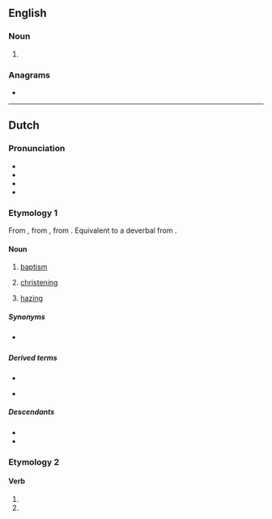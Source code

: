 ==English==

===Noun===
{{en-noun}}

# {{alternative form of|en|dop||cup in which diamond is cut}}

===Anagrams===
* {{anagrams|en|a=doop|podo-|pood}}

----

==Dutch==
{{wikipedia|doop (sacrament)|lang=nl}}
{{wikipedia|studentendoop|lang=nl}}

===Pronunciation===
* {{IPA|nl|/doːp/}}
* {{audio|nl|Nl-doop.ogg|Audio}}
* {{hyphenation|nl|doop}}
* {{rhymes|nl|oːp|s=1}}

===Etymology 1===
{{root|nl|ine-pro|*dʰewb-}}
From {{inh|nl|dum|dôpe}}, from {{inh|nl|odt|dōpa}}, from {{inh|nl|gem-pro|*daupō}}. Equivalent to a deverbal from {{m|nl|dopen}}.

====Noun====
{{nl-noun|m|-en|doopje}}

# [[baptism]]
#: {{ux|nl|'''Doop''' door besprenkeling staat niet in de Bijbel onderwezen.|'''Baptism''' by sprinkling is taught not in the Bible.}}
#: {{ux|nl|Er zijn vele verschillende '''dopen''' in de Bijbel en maar een paar zijn met water.|There are many different '''baptisms''' in the Bible and only a few are with water.}}
#: {{syn|nl|doopsel}}
# [[christening]]
# {{lb|nl|Belgium}} [[hazing]]

=====Synonyms=====
* {{sense|hazing}} {{l|nl|ontgroening}} {{qual|Netherlands}}

=====Derived terms=====
* {{sense|baptism}} 
{{der4|nl
|dompeldoop
|doopbelofte
|doopbewijs
|doopboek
|doopbrief
|doopceel
|doopdag
|doopfeest
|doopformulier
|doopgenade
|doopgetuige
|doopheffer
|doophek
|doophuis
|doopjurk
|doopkapel
|doopkerk
|doopkind
|doopkleed
|doopliturgie
|doopmaal
|doopmoeder
|doopplechtigheid
|doopregister
|doopritus
|doopsgezind
|doopvader
|doopvont
|dopeling
|kinderdoop
|nooddoop
|vuurdoop
|waterdoop
|wederdoop}}
* {{sense|hazing}} {{l|nl|studentendoop}}

=====Descendants=====
* {{desc|dcr|doop}}
* {{desc|skw|doup}}

===Etymology 2===
{{nonlemma}}

====Verb====
{{head|nl|verb form}}

# {{nl-verb form of|p=1|n=sg|t=pres|m=ind|dopen}}
# {{nl-verb form of|m=imp|dopen}}